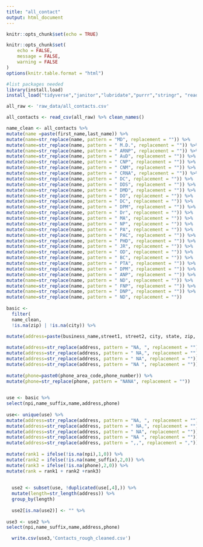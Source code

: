 ```yaml
---
title: "all_contact"
output: html_document
---
```


```r
knitr::opts_chunk$set(echo = TRUE)
```


```r
knitr::opts_chunk$set(
	echo = FALSE,
	message = FALSE,
	warning = FALSE
)
options(knitr.table.format = "html") 
```

```r

#list packages needed
library(install.load)
install_load("tidyverse","janitor","lubridate","purrr","stringr", "readr", "dplyr", "tidyr", "readxl", "data.table", "tidyselect", "knitr","kableExtra", "parsedate","rio","stringi","stringr","ggplot2", "cowplot") 

```

```r

all_raw <- 'raw_data/all_contacts.csv'

```

```r
all_contacts <- read_csv(all_raw) %>% clean_names()

```


```r

name_clean <- all_contacts %>% 
mutate(name =paste(first_name,last_name)) %>% 
mutate(name=str_replace(name, pattern = "MD", replacement = "")) %>%  
mutate(name=str_replace(name, pattern = " M.D.", replacement = "")) %>% 
mutate(name=str_replace(name, pattern = " ARNP", replacement = "")) %>%
mutate(name=str_replace(name, pattern = " AuD", replacement = "")) %>%  
mutate(name=str_replace(name, pattern = " CNP", replacement = "")) %>% 
mutate(name=str_replace(name, pattern = " CNM", replacement = "")) %>% 
mutate(name=str_replace(name, pattern = " CRNA", replacement = "")) %>%
mutate(name=str_replace(name, pattern = " DC", replacement = "")) %>%
mutate(name=str_replace(name, pattern = " DDS", replacement = "")) %>%
mutate(name=str_replace(name, pattern = " DMD", replacement = "")) %>%  
mutate(name=str_replace(name, pattern = " DO", replacement = "")) %>% 
mutate(name=str_replace(name, pattern = " DC", replacement = "")) %>% 
mutate(name=str_replace(name, pattern = " DPM", replacement = "")) %>%
mutate(name=str_replace(name, pattern = " Dr", replacement = "")) %>%
mutate(name=str_replace(name, pattern = " MA", replacement = "")) %>%
mutate(name=str_replace(name, pattern = " NP", replacement = "")) %>%  
mutate(name=str_replace(name, pattern = " PA", replacement = "")) %>% 
mutate(name=str_replace(name, pattern = " PAC", replacement = "")) %>% 
mutate(name=str_replace(name, pattern = " PHD", replacement = "")) %>%
mutate(name=str_replace(name, pattern = " JR", replacement = "")) %>%
mutate(name=str_replace(name, pattern = " OD", replacement = "")) %>%
mutate(name=str_replace(name, pattern = " BC", replacement = "")) %>% 
mutate(name=str_replace(name, pattern = " PTA", replacement = "")) %>% 
mutate(name=str_replace(name, pattern = " DPM", replacement = "")) %>%
mutate(name=str_replace(name, pattern = " ANP", replacement = "")) %>%
mutate(name=str_replace(name, pattern = " ND", replacement = "")) %>%
mutate(name=str_replace(name, pattern = " FNP", replacement = "")) %>%
mutate(name=str_replace(name, pattern = " DNP", replacement = "")) %>%
mutate(name=str_replace(name, pattern = " ND", replacement = "")) 
  
basic <-
  filter(
  name_clean,
  !is.na(zip) | !is.na(city)) %>% 

mutate(address=paste(business_name,street1, street2, city, state, zip, sep=", ")) %>% 
  
mutate(address=str_replace(address, pattern = "NA, ", replacement = "")) %>% 
mutate(address=str_replace(address, pattern = " NA,", replacement = "")) %>%  
mutate(address=str_replace(address, pattern = " NA", replacement = "")) %>% 
mutate(address=str_replace(address, pattern = "NA ", replacement = "")) %>% 
  
mutate(phone=paste0(phone_area_code,phone_number)) %>% 
mutate(phone=str_replace(phone, pattern = "NANA", replacement = "")) 

  
use <- basic %>% 
select(npi,name_suffix,name,address,phone) 
  
use<- unique(use) %>% 
mutate(address=str_replace(address, pattern = "NA, ", replacement = "")) %>% 
mutate(address=str_replace(address, pattern = " NA,", replacement = "")) %>%  
mutate(address=str_replace(address, pattern = " NA", replacement = "")) %>% 
mutate(address=str_replace(address, pattern = "NA ", replacement = "")) %>%  
mutate(address=str_replace(address, pattern = ",,", replacement = ",")) %>%  
  
mutate(rank1 = ifelse(!is.na(npi),1,0)) %>% 
mutate(rank2 = ifelse(!is.na(name_suffix),2,0)) %>%   
mutate(rank3 = ifelse(!is.na(phone),2,0)) %>% 
mutate(rank = rank1 + rank2 +rank3)
 
  
  use2 <- subset(use, !duplicated(use[,4],)) %>% 
  mutate(length=str_length(address)) %>% 
  group_by(length) 
  
  use2[is.na(use2)] <- "" %>% 
    
use3 <- use2 %>% 
select(npi,name_suffix,name,address,phone)

  write.csv(use3,'Contacts_rough_cleaned.csv')
```